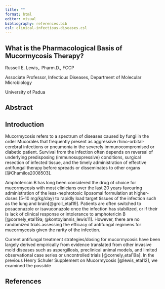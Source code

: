 ```yaml
---
title: ""
format: html
editor: visual
bibliography: references.bib
csl: clinical-infectious-diseases.csl
---
```


## What is the Pharmacological Basis of Mucormycosis Therapy?

Russell E. Lewis,. Pharm.D., FCCP

Associate Professor, Infectious Diseases, Department of Molecular Microbiology

University of Padua

## Abstract

## Introduction

Mucormycosis refers to a spectrum of diseases caused by fungi in the order Mucorales that frequently present as aggressive rhino-orbital- cerebral infections or pneumonia in the severely immunocompromised or diabetic patient. Survival from the infection often depends on reversal of underlying predisposing (immunosuppressive) conditions, surgical resection of infected tissue, and the timely administration of effective antifungal therapy before spreads or disseminates to other organs [@Chamilos2008503].

Amphotericin B has long been considered the drug of choice for mucormycosis with most clinicians over the last 20 years favouring administration of the less-nephrotoxic liposomal formulation at higher-doses (5-10 mg/kg/day) to rapidly load target tissues of the infection such as the lung and brain\[@groll_etal19\]. Patients are often switched to posaconazole or isavuconazole once the infection has stabilized, or if their is lack of clinical response or intolerance to amphotericin B \[@cornely_etal19a; @kontoyiannis_lewis11\]. However, there are no randomized trials assessing the efficacy of antifungal regimens for mucormycosis given the rarity of the infection.

Current antifungal treatment strategies/dosing for mucormycosis have been largely derived empirically from evidence translated from other invasive mold diseases such as aspergillosis, preclinical animal models, and limited observational case series or uncontrolled trials [@cornely_etal19a]. In the previous Henry Schuler Supplement on Mucormycosis [@lewis_etal12], we examined the possible

## References
